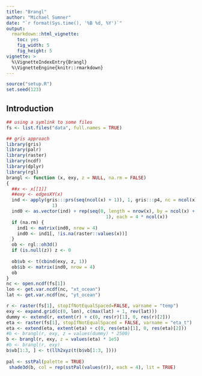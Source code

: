 ```yaml
---
title: "Brangl"
author: "Michael Sumner"
date: "`r format(Sys.time(), '%B %d, %Y')`"
output:
  rmarkdown::html_vignette:
    toc: yes
    fig_width: 5
    fig_height: 5
vignette: >
  %\VignetteIndexEntry{Brangl} 
  %\VignetteEngine{knitr::rmarkdown}
---
```





```r
source("setup.R")
set.seed(123)
```

## Introduction

```r

## using a symlink to some files
fs <- list.files("data", full.names = TRUE)

## gris approach
library(gris)
library(palr)
library(raster)
library(ncdf)
library(dplyr)
library(rgl)
brangl <- function (x, exy, z = NULL, na.rm = FALSE) 
{
  ##x <- x[[1]]
  ##exy <- edgesXY(x)
  ind <- apply(gris:::prs(seq(ncol(x) + 1)), 1, gris:::p4, nc = ncol(x) + 
                 1)
  ind0 <- as.vector(ind) + rep(seq(0, length = nrow(x), by = ncol(x) + 
                                     1), each = 4 * ncol(x))
  if (na.rm) {
    ind1 <- matrix(ind0, nrow = 4)
    ind0 <- ind1[, !is.na(raster::values(x))]
  }
  ob <- rgl::oh3d()
  if (is.null(z)) z <- 0
  
  ob$vb <- t(cbind(exy, z, 1))
  ob$ib <- matrix(ind0, nrow = 4)
  ob
}
nc <- open.ncdf(fs[1])
lon <- get.var.ncdf(nc, "xt_ocean")
lat <- get.var.ncdf(nc, "yt_ocean")

r <- raster(fs[1], stopIfNotEqualSpaced=FALSE, varname = "temp")
exy <- expand.grid(c(0, lon), c(max(lat) + 1, rev(lat)))
dummy <- extend(r, extent(r) + c(0, res(r)[1], 0, res(r)[2]))
eta <- raster(fs[1], stopIfNotEqualSpaced = FALSE, varname = "eta_t")
eta <- extend(eta, extent(eta) + c(0, res(eta)[1], 0, res(eta)[2]))
#b <- brangl(r, exy, z = values(dummy) * 2500)
b <- brangl(r, exy, z = values(eta) * 1e5)
#b <- brangl(r, exy)
b$vb[1:3, ] <- t(llh2xyz(t(b$vb[1:3, ])))
 
pal <- sstPal(palette = TRUE)
 shade3d(b, col = rep(sstPal(values(r)), each = 4), lit = TRUE)

```
